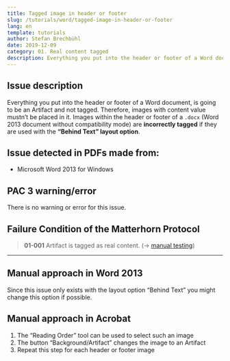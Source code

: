 ```yaml
---
title: Tagged image in header or footer
slug: /tutorials/word/tagged-image-in-header-or-footer
lang: en
template: tutorials
author: Stefan Brechbühl
date: 2019-12-09
category: 01. Real content tagged
description: Everything you put into the header or footer of a Word document, is going to be an Artifact and not tagged. Therefore, images with content value mustn’t be placed in it. Images within the header or footer of a .docx (Word 2013 document without compatibility mode) are incorrectly tagged if they are used with the “Behind Text” layout option.
---
```

## Issue description

Everything you put into the header or footer of a Word document, is going to be an Artifact and not tagged. Therefore, images with content value mustn’t be placed in it. Images within the header or footer of a `.docx` (Word 2013 document without compatibility mode) are **incorrectly tagged** if they are used with the **“Behind Text” layout option**.

## Issue detected in PDFs made from:

- Microsoft Word 2013 for Windows

## PAC 3 warning/error

There is no warning or error for this issue.

## Failure Condition of the Matterhorn Protocol

> **01-001** Artifact is tagged as real content. (→ [manual testing](/glossary/#manual-testing))

***

## Manual approach in Word 2013

Since this issue only exists with the layout option “Behind Text” you might change this option if possible.

## Manual approach in Acrobat

1. The “Reading Order” tool can be used to select such an image
2. The button “Background/Artifact” changes the image to an Artifact
3. Repeat this step for each header or footer image